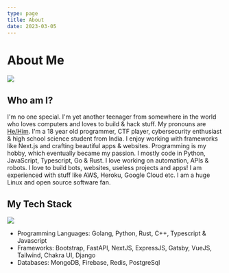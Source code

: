 ---
type: page
title: About
date: 2023-03-05
---

# About Me
![](/images/about.gif)
## Who am I?

I'm no one special. I'm yet another teenager from somewhere in the world who loves computers and loves to build & hack stuff.
My pronouns are [He/Him](https://en.pronouns.page/@ni5arga). I'm a 18 year old programmer, CTF player, cybersecurity enthusiast & high school science student from India. I enjoy working with frameworks like Next.js and crafting beautiful apps & websites. Programming is my hobby, which eventually became my passion. I mostly code in Python, JavaScript, Typescript, Go & Rust. I love working on automation, APIs & robots. I love to build bots, websites, useless projects and apps! I am experienced with stuff like AWS, Heroku, Google Cloud etc. I am a huge Linux and open source software fan. 

## My Tech Stack 
![](/images/typing.gif)
- Programming Languages: Golang, Python, Rust, C++, Typescript & Javascript 
- Frameworks: Bootstrap, FastAPI, NextJS, ExpressJS, Gatsby, VueJS, Tailwind, Chakra UI, Django
- Databases: MongoDB, Firebase, Redis, PostgreSql


